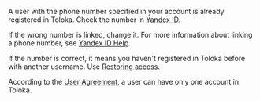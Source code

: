 A user with the phone number specified in your account is already registered in Toloka. Check the number in [Yandex ID](https://passport.yandex.com/profile/phones).

If the wrong number is linked, change it. For more information about linking a phone number, see [Yandex ID Help](https://yandex.com/support/passport/authorization/phone.html).

If the number is correct, it means you haven't registered in Toloka before with another username. Use [Restoring access](https://passport.yandex.com/passport?mode=restore).

<Note mode="warning" title="Warning">

According to the [User Agreement](https://toloka.ai/tolokers/legal/user-agreement/), a user can have only one account in Toloka.

</Note>
